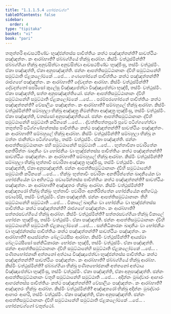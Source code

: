 ```yaml
---
title: "1.1.1.5.4 භෝජනවග්ග"
tableOfContents: false
sidebar:
  order: 4
type: "tipitaka"
basket: "vi"
book: "pari"
---
```



<DynamicBreadcrumb />

<Division number="84" book="pari">

<Paragraph number="152" book="pari">
තතුත්තරි ආවසථපිණ්ඩං භුඤ්ජන්තස්ස පාචිත්තියං කත්ථ පඤ්ඤත්තන්ති? සාවත්ථියං පඤ්ඤත්තං. කං ආරබ්භාති? ඡබ්බග්ගියේ භික්ඛූ ආරබ්භ. කිස්මිං වත්ථුස්මින්ති? ඡබ්බග්ගියා භික්ඛූ අනුවසිත්වා අනුවසිත්වා ආවසථපිණ්ඩං භුඤ්ජිංසු, තස්මිං වත්ථුස්මිං. ඒකා පඤ්ඤත්ති, ඒකා අනුපඤ්ඤත්ති. ඡන්නං ආපත්තිසමුට්ඨානානං ද්වීහි සමුට්ඨානේහි සමුට්ඨාති ඒළකලෝමකේ …පේ… .
</Paragraph>

</Division>
<Division number="85" book="pari">

<Paragraph number="153" book="pari">
ගණභෝජනේ පාචිත්තියං කත්ථ පඤ්ඤත්තන්ති? රාජගහේ පඤ්ඤත්තං. කං ආරබ්භාති? දේවදත්තං ආරබ්භ. කිස්මිං වත්ථුස්මින්ති? දේවදත්තෝ සපරිසෝ කුලේසු විඤ්ඤාපේත්වා විඤ්ඤාපේත්වා භුඤ්ජි, තස්මිං වත්ථුස්මිං. ඒකා පඤ්ඤත්ති, සත්ත අනුපඤ්ඤත්තියෝ. ඡන්නං ආපත්තිසමුට්ඨානානං ද්වීහි සමුට්ඨානේහි සමුට්ඨාති ඒළකලෝමකේ …පේ… .
</Paragraph>

</Division>
<Division number="86" book="pari">

<Paragraph number="154" book="pari">
පරම්පරභෝජනේ පාචිත්තියං කත්ථ පඤ්ඤත්තන්ති? වේසාලියං පඤ්ඤත්තං. කං ආරබ්භාති? සම්බහුලේ භික්ඛූ ආරබ්භ. කිස්මිං වත්ථුස්මින්ති? සම්බහුලා භික්ඛූ අඤ්ඤත්‍ර නිමන්තිතා අඤ්ඤත්‍ර භුඤ්ජිංසු, තස්මිං වත්ථුස්මිං. ඒකා පඤ්ඤත්ති, චතස්සෝ අනුපඤ්ඤත්තියෝ. ඡන්නං ආපත්තිසමුට්ඨානානං ද්වීහි සමුට්ඨානේහි සමුට්ඨාති කථිනකේ …පේ… .
</Paragraph>

</Division>
<Division number="87" book="pari">

<Paragraph number="155" book="pari">
ද්වත්තිපත්තපූරේ පූවේ පටිග්ගහේත්වා තතුත්තරි පටිග්ගණ්හන්තස්ස පාචිත්තියං කත්ථ පඤ්ඤත්තන්ති? සාවත්ථියං පඤ්ඤත්තං. කං ආරබ්භාති? සම්බහුලේ භික්ඛූ ආරබ්භ. කිස්මිං වත්ථුස්මින්ති? සම්බහුලා භික්ඛූ න මත්තං ජානිත්වා පටිග්ගහේසුං, තස්මිං වත්ථුස්මිං. ඒකා පඤ්ඤත්ති. ඡන්නං ආපත්තිසමුට්ඨානානං ඡහි සමුට්ඨානේහි සමුට්ඨාති …පේ… .
</Paragraph>

</Division>
<Division number="88" book="pari">

<Paragraph number="156" book="pari">
භුත්තාවිනා පවාරිතේන අනතිරිත්තං ඛාදනීයං වා භෝජනීයං වා භුඤ්ජන්තස්ස පාචිත්තියං කත්ථ පඤ්ඤත්තන්ති? සාවත්ථියං පඤ්ඤත්තං. කං ආරබ්භාති? සම්බහුලේ භික්ඛූ ආරබ්භ. කිස්මිං වත්ථුස්මින්ති? සම්බහුලා භික්ඛූ භුත්තාවී පවාරිතා අඤ්ඤත්‍ර භුඤ්ජිංසු, තස්මිං වත්ථුස්මිං. ඒකා පඤ්ඤත්ති, ඒකා අනුපඤ්ඤත්ති. ඡන්නං ආපත්තිසමුට්ඨානානං ද්වීහි සමුට්ඨානේහි සමුට්ඨාති කථිනකේ …පේ… .
</Paragraph>

</Division>
<Division number="89" book="pari">

<Paragraph number="157" book="pari">
භික්ඛුං භුත්තාවිං පවාරිතං අනතිරිත්තේන ඛාදනීයේන වා භෝජනීයේන වා අභිහට්ඨුං පවාරේන්තස්ස පාචිත්තියං කත්ථ පඤ්ඤත්තන්ති? සාවත්ථියං පඤ්ඤත්තං. කං ආරබ්භාති? අඤ්ඤතරං භික්ඛුං ආරබ්භ. කිස්මිං වත්ථුස්මින්ති? අඤ්ඤතරෝ භික්ඛු භික්ඛුං භුත්තාවිං පවාරිතං අනතිරිත්තේන භෝජනීයේන අභිහට්ඨුං පවාරේසි, තස්මිං වත්ථුස්මිං. ඒකා පඤ්ඤත්ති. ඡන්නං ආපත්තිසමුට්ඨානානං තීහි සමුට්ඨානේහි සමුට්ඨාති …පේ… .
</Paragraph>

</Division>
<Division number="90" book="pari">

<Paragraph number="158" book="pari">
විකාලේ ඛාදනීයං වා භෝජනීයං වා භුඤ්ජන්තස්ස පාචිත්තියං කත්ථ පඤ්ඤත්තන්ති? රාජගහේ පඤ්ඤත්තං. කං ආරබ්භාති? සත්තරසවග්ගියේ භික්ඛූ ආරබ්භ. කිස්මිං වත්ථුස්මින්ති? සත්තරසවග්ගියා භික්ඛූ විකාලේ භෝජනං භුඤ්ජිංසු, තස්මිං වත්ථුස්මිං. ඒකා පඤ්ඤත්ති. ඡන්නං ආපත්තිසමුට්ඨානානං ද්වීහි සමුට්ඨානේහි සමුට්ඨාති ඒළකලෝමකේ …පේ… .
</Paragraph>

</Division>
<Division number="91" book="pari">

<Paragraph number="159" book="pari">
සන්නිධිකාරකං ඛාදනීයං වා භෝජනීයං වා භුඤ්ජන්තස්ස පාචිත්තියං කත්ථ පඤ්ඤත්තන්ති? සාවත්ථියං පඤ්ඤත්තං. කං ආරබ්භාති? ආයස්මන්තං බේලට්ඨසීසං ආරබ්භ. කිස්මිං වත්ථුස්මින්ති? ආයස්මා බේලට්ඨසීසෝ සන්නිධිකාරකං භෝජනං භුඤ්ජි, තස්මිං වත්ථුස්මිං. ඒකා පඤ්ඤත්ති. ඡන්නං ආපත්තිසමුට්ඨානානං ද්වීහි සමුට්ඨානේහි සමුට්ඨාති ඒළකලෝමකේ …පේ… .
</Paragraph>

</Division>
<Division number="92" book="pari">

<Paragraph number="160" book="pari">
පණීතභෝජනානි අත්තනෝ අත්ථාය විඤ්ඤාපේත්වා භුඤ්ජන්තස්ස පාචිත්තියං කත්ථ පඤ්ඤත්තන්ති? සාවත්ථියං පඤ්ඤත්තං. කං ආරබ්භාති? ඡබ්බග්ගියේ භික්ඛූ ආරබ්භ. කිස්මිං වත්ථුස්මින්ති? ඡබ්බග්ගියා භික්ඛූ පණීතභෝජනානි අත්තනෝ අත්ථාය විඤ්ඤාපේත්වා භුඤ්ජිංසු, තස්මිං වත්ථුස්මිං. ඒකා පඤ්ඤත්ති, ඒකා අනුපඤ්ඤත්ති. ඡන්නං ආපත්තිසමුට්ඨානානං චතූහි සමුට්ඨානේහි සමුට්ඨාති …පේ… .
</Paragraph>

</Division>
<Division number="93" book="pari">

<Paragraph number="161" book="pari">
අදින්නං මුඛද්වාරං ආහාරං ආහරන්තස්ස පාචිත්තියං කත්ථ පඤ්ඤත්තන්ති? වේසාලියං පඤ්ඤත්තං. කං ආරබ්භාති? අඤ්ඤතරං භික්ඛුං ආරබ්භ. කිස්මිං වත්ථුස්මින්ති? අඤ්ඤතරෝ භික්ඛු අදින්නං මුඛද්වාරං ආහාරං ආහරි, තස්මිං වත්ථුස්මිං. ඒකා පඤ්ඤත්ති, ඒකා අනුපඤ්ඤත්ති. ඡන්නං ආපත්තිසමුට්ඨානානං ද්වීහි සමුට්ඨානේහි සමුට්ඨාති ඒළකලෝමකේ …පේ… .

</Paragraph>
</Division>

<Paragraph number="162" type="center" book="pari">
භෝජනවග්ගෝ චතුත්ථෝ.
</Paragraph>
